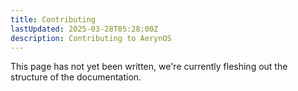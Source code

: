 ```yaml
---
title: Contributing
lastUpdated: 2025-03-28T05:28:00Z
description: Contributing to AerynOS
---
```



<Aside type="note">
    This page has not yet been written, we're currently fleshing out the structure of the documentation.
</Aside>
